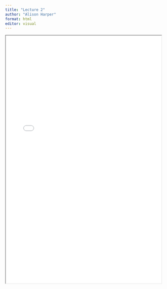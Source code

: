 ```yaml
---
title: "Lecture 2"
author: "Alison Harper"
format: html
editor: visual
---
```


::: {.callout-tip title="Lecture 2 materials for 2023_2024:" collapse=true}

<iframe width="100%" height="800" src="BEM2031_Lecture_2.pdf">

</iframe>

:::
